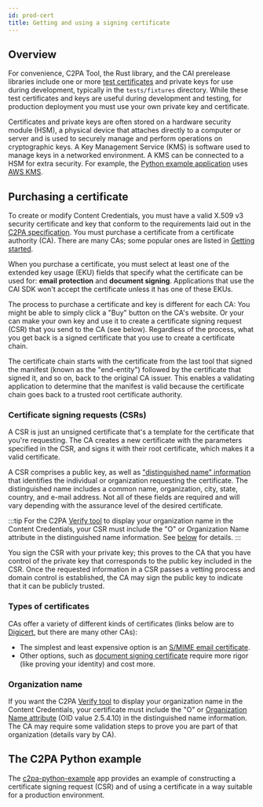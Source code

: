 ```yaml
---
id: prod-cert
title: Getting and using a signing certificate
---
```


## Overview

For convenience, C2PA Tool, the Rust library, and the CAI prerelease libraries include one or more [test certificates](manifest/signing-manifests.md#test-certificates) and private keys for use during development, typically in the `tests/fixtures` directory. While these test certificates and keys are useful during development and testing, for production deployment you must use your own private key and certificate.

Certificates and private keys are often stored on a hardware security module (HSM), a physical device that attaches directly to a computer or server and is used to securely manage and perform operations on cryptographic keys. A Key Management Service (KMS) is software used to manage keys in a networked environment. A KMS can be connected to a HSM for extra security. For example, the [Python example application](c2pa-python-example/readme.md) uses [AWS KMS](https://aws.amazon.com/kms/).

## Purchasing a certificate

To create or modify Content Credentials, you must have a valid X.509 v3 security certificate and key that conform to the requirements laid out in the [C2PA specification](https://c2pa.org/specifications/specifications/2.0/specs/C2PA_Specification.html#x509_certificates). You must purchase a certificate from a certificate authority (CA). There are many CAs; some popular ones are listed in [Getting started](getting-started.mdx#getting-a-security-certificate).

When you purchase a certificate, you must select at least one of the extended key usage (EKU) fields that specify what the certificate can be used for: **email protection** and **document signing**. Applications that use the CAI SDK won't accept the certificate unless it has one of these EKUs.

The process to purchase a certificate and key is different for each CA: You might be able to simply click a "Buy" button on the CA's website. Or your can make your own key and use it to create a certificate signing request (CSR) that you send to the CA (see below). Regardless of the process, what you get back is a signed certificate that you use to create a certificate chain.

The certificate chain starts with the certificate from the last tool that signed the manifest (known as the "end-entity") followed by the certificate that signed it, and so on, back to the original CA issuer. This enables a validating application to determine that the manifest is valid because the certificate chain goes back to a trusted root certificate authority.

### Certificate signing requests (CSRs)

A CSR is just an unsigned certificate that's a template for the certificate that you're requesting. The CA creates a new certificate with the parameters specified in the CSR, and signs it with their root certificate, which makes it a valid certificate.

A CSR comprises a public key, as well as ["distinguished name" information](https://knowledge.digicert.com/general-information/what-is-a-distinguished-name) that identifies the individual or organization requesting the certificate. The distinguished name includes a common name, organization, city, state, country, and e-mail address. Not all of these fields are required and will vary depending with the assurance level of the desired certificate.

:::tip
For the C2PA [Verify tool](https://verify.contentauthenticity.org/) to display your organization name in the Content Credentials, your CSR must include the "O" or Organization Name attribute in the distinguished name information.  See [below](#organization-name) for details.
:::

You sign the CSR with your private key; this proves to the CA that you have control of the private key that corresponds to the public key included in the CSR. Once the requested information in a CSR passes a vetting process and domain control is established, the CA may sign the public key to indicate that it can be publicly trusted.

### Types of certificates

CAs offer a variety of different kinds of certificates (links below are to [Digicert](https://www.digicert.com), but there are many other CAs):

- The simplest and least expensive option is an [S/MIME email certificate](https://www.digicert.com/tls-ssl/compare-secure-email-smime-certificates).
- Other options, such as [document signing certificate](https://www.digicert.com/signing/compare-document-signing-certificates) require more rigor (like proving your identity) and cost more.

### Organization name

If you want the C2PA [Verify tool](https://verify.contentauthenticity.org/) to display your organization name in the Content Credentials, your certificate must include the "O" or [Organization Name attribute](https://www.alvestrand.no/objectid/2.5.4.10.html) (OID value 2.5.4.10) in the distinguished name information. The CA may require some validation steps to prove you are part of that organization (details vary by CA).

## The C2PA Python example

The [c2pa-python-example](c2pa-python-example/readme.md) app provides an example of constructing a certificate signing request (CSR) and of using a certificate in a way suitable for a production environment.
